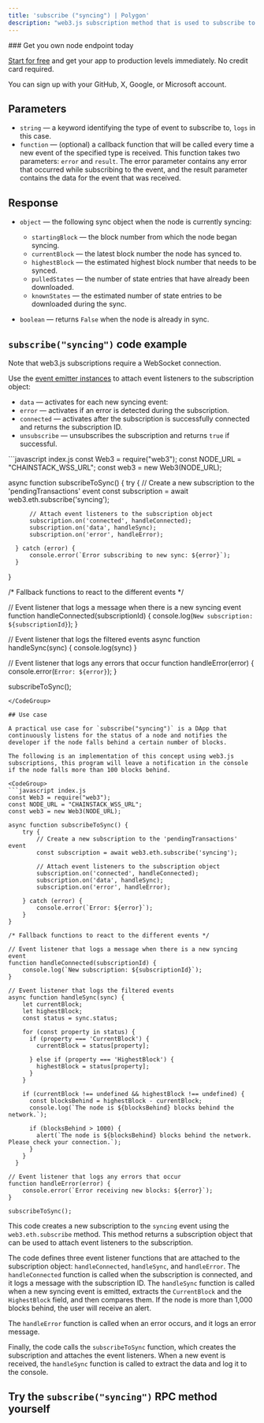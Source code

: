 ---
title: 'subscribe ("syncing") | Polygon'
description: "web3.js subscription method that is used to subscribe to updates on the current syncing status of a Polygon blockchain node. When a client node is syncing with the rest of the network, it is in the process of downloading and verifying new blocks to ensure that its copy of the blockchain is up-to-date and in sync with the latest version of the network."
---

<Check>
  ### Get you own node endpoint today

  [Start for free](https://console.chainstack.com/) and get your app to production levels immediately. No credit card required.

  You can sign up with your GitHub, X, Google, or Microsoft account.
</Check>

## Parameters

* `string` — a keyword identifying the type of event to subscribe to, `logs` in this case.
* `function` — (optional) a callback function that will be called every time a new event of the specified type is received. This function takes two parameters: `error` and `result`. The error parameter contains any error that occurred while subscribing to the event, and the result parameter contains the data for the event that was received.

## Response

* `object` — the following sync object when the node is currently syncing:

  * `startingBlock` — the block number from which the node began syncing.
  * `currentBlock` — the latest block number the node has synced to.
  * `highestBlock` — the estimated highest block number that needs to be synced.
  * `pulledStates` — the number of state entries that have already been downloaded.
  * `knownStates` — the estimated number of state entries to be downloaded during the sync.

* `boolean` — returns `False` when the node is already in sync.

## `subscribe("syncing")` code example

<Info>
  Note that web3.js subscriptions require a WebSocket connection.
</Info>

Use the [event emitter instances](https://web3js.readthedocs.io/en/v1.2.11/web3-eth-subscribe.html#eth-subscription-return) to attach event listeners to the subscription object:

* `data` — activates for each new syncing event:
* `error` — activates if an error is detected during the subscription.
* `connected` — activates after the subscription is successfully connected and returns the subscription ID.
* `unsubscribe` — unsubscribes the subscription and returns `true` if successful.

<CodeGroup>
  ```javascript index.js
  const Web3 = require("web3");
  const NODE_URL = "CHAINSTACK_WSS_URL";
  const web3 = new Web3(NODE_URL);

  async function subscribeToSync() {
      try {
          // Create a new subscription to the 'pendingTransactions' event
          const subscription = await web3.eth.subscribe('syncing');

          // Attach event listeners to the subscription object
          subscription.on('connected', handleConnected);
          subscription.on('data', handleSync);
          subscription.on('error', handleError);

      } catch (error) {
          console.error(`Error subscribing to new sync: ${error}`);
      }
  }

  /* Fallback functions to react to the different events */

  // Event listener that logs a message when there is a new syncing event
  function handleConnected(subscriptionId) {
      console.log(`New subscription: ${subscriptionId}`);
  }

  // Event listener that logs the filtered events
  async function handleSync(sync) {
      console.log(sync)
  }

  // Event listener that logs any errors that occur
  function handleError(error) {
      console.error(`Error: ${error}`);
  }

  subscribeToSync();
  ```
</CodeGroup>

## Use case

A practical use case for `subscribe("syncing")` is a DApp that continuously listens for the status of a node and notifies the developer if the node falls behind a certain number of blocks.

The following is an implementation of this concept using web3.js subscriptions, this program will leave a notification in the console if the node falls more than 100 blocks behind.

<CodeGroup>
  ```javascript index.js
  const Web3 = require("web3");
  const NODE_URL = "CHAINSTACK_WSS_URL";
  const web3 = new Web3(NODE_URL);

  async function subscribeToSync() {
      try {
          // Create a new subscription to the 'pendingTransactions' event
          const subscription = await web3.eth.subscribe('syncing');

          // Attach event listeners to the subscription object
          subscription.on('connected', handleConnected);
          subscription.on('data', handleSync);
          subscription.on('error', handleError);

      } catch (error) {
          console.error(`Error: ${error}`);
      }
  }

  /* Fallback functions to react to the different events */

  // Event listener that logs a message when there is a new syncing event
  function handleConnected(subscriptionId) {
      console.log(`New subscription: ${subscriptionId}`);
  }

  // Event listener that logs the filtered events
  async function handleSync(sync) {
      let currentBlock;
      let highestBlock;
      const status = sync.status;

      for (const property in status) {
        if (property === 'CurrentBlock') {
          currentBlock = status[property];

        } else if (property === 'HighestBlock') {
          highestBlock = status[property];
        }
      }

      if (currentBlock !== undefined && highestBlock !== undefined) {
        const blocksBehind = highestBlock - currentBlock;
        console.log(`The node is ${blocksBehind} blocks behind the network.`);

        if (blocksBehind > 1000) {
          alert(`The node is ${blocksBehind} blocks behind the network. Please check your connection.`);
        }
      }
    }

  // Event listener that logs any errors that occur
  function handleError(error) {
      console.error(`Error receiving new blocks: ${error}`);
  }

  subscribeToSync();
  ```
</CodeGroup>

This code creates a new subscription to the `syncing` event using the `web3.eth.subscribe` method. This method returns a subscription object that can be used to attach event listeners to the subscription.

The code defines three event listener functions that are attached to the subscription object: `handleConnected`, `handleSync`, and `handleError`. The `handleConnected` function is called when the subscription is connected, and it logs a message with the subscription ID. The `handleSync` function is called when a new syncing event is emitted, extracts the `CurrentBlock` and the `HighestBlock` field, and then compares them. If the node is more than 1,000 blocks behind, the user will receive an alert.

The `handleError` function is called when an error occurs, and it logs an error message.

Finally, the code calls the `subscribeToSync` function, which creates the subscription and attaches the event listeners. When a new event is received, the `handleSync` function is called to extract the data and log it to the console.

## Try the `subscribe("syncing")` RPC method yourself
